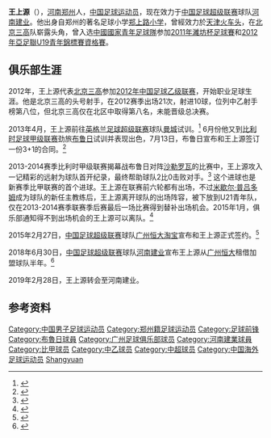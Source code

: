 {{noteTA
|1=zh-hans:布鲁日; zh-tw:布鲁日; zh-hk:布鲁日;
}}
{{Football player infobox |
 |playername = 王上源|
  fullname = 王上源|
  image = [[File:Shangyuan_Wang_Club_Brugge.jpg|180px]] |
  dateofbirth = {{birth date and age|1993|6|2}}|
  cityofbirth = [[河南省|河南省]][[郑州市|郑州市]] | 
  countryofbirth = {{flagicon|CHN}}[[中国|中国]] |
  height = {{height|m=1.85}}|
  currentclub = [[河南建业足球俱乐部|河南建业]] |
  clubnumber = 12 |
  position = [[中场|前卫]] |
  youthyears = {{0|0000}}-2006<br/>2006-2011|
  youthclubs = [[火车头足球俱乐部|火车头]]<br/>[[北京三高|北京三高]]|
  years1 = 2012 |
  clubs1 = [[北京三高|北京三高]] |
  caps1 = 21 |
  goals1 = 10 |
  years2 = 2013-2015 |
  clubs2 = [[布鲁日足球俱乐部|布鲁日]] |
  caps2 = 7 |
  goals2 = 1 |
  years3 = 2015-2018 |
  clubs3 = [[广州恒大淘宝足球俱乐部|广州恒大淘宝]] |
  caps3 = 60 |
  goals3 = 1 |
  years4 = 2018 |
  clubs4 = → [[河南建业足球俱乐部|河南建业]]（租借） |
  caps4 = 16 |
  goals4 = 1 |
  years5 = 2019- |
  clubs5 =  [[河南建业足球俱乐部|河南建业]] |
  caps5 =  |
  goals5 = |
  pcupdate = 2019年2月28日  |
  ntupdate = 2013年12月11日|
}}

'''王上源'''（{{bd|1993年|6月2日|||catIdx=Wang王}}），[[河南|河南]][[郑州|郑州]]人，[[中国|中国]][[足球|足球]][[运动员|运动员]]，现在效力于[[中国足球超级联赛|中国足球超级联赛]]球队[[河南建业足球俱乐部|河南建业]]。他出身自郑州的著名足球小学[[郑上路小学|郑上路小学]]，曾經效力於[[天津火车头|天津火车头]]，在[[北京三高|北京三高]]队崭露头角，曾入选[[中國國家青年足球隊|中國國家青年足球隊]]参加[[2011年濰坊杯足球賽|2011年濰坊杯足球賽]]和[[2012年亞足聯U19青年錦標賽資格賽|2012年亞足聯U19青年錦標賽資格賽]]。

==俱乐部生涯==
2012年，王上源代表[[北京三高|北京三高]]参加[[2012年中国足球乙级联赛|2012年中国足球乙级联赛]]，开始职业足球生涯。他是北京三高的头号射手，在2012赛季出场21次，射进10球，位列中乙射手榜第八位，但北京三高仅在北区中取得第八名，未能晋级总决赛。

2013年4月，王上源前往[[英格兰足球超级联赛|英格兰足球超级联赛]]球队[[曼彻斯特城足球俱乐部|曼城]]试训。<ref>{{Cite news|url=http://sports.163.com/13/0502/11/8TS9HNUJ00051CCL.html|title=独家:中国19岁小将试训曼城 预备队披9号战袍|publisher=[[网易|网易]]|date=2013-05-02|accessdate=2013-07-14|archive-date=2013-05-06|archive-url=https://web.archive.org/web/20130506004950/http://sports.163.com/13/0502/11/8TS9HNUJ00051CCL.html|dead-url=no}}</ref> 6月份他又到[[比利时足球甲级联赛|比利时足球甲级联赛]]劲旅[[布鲁日足球俱乐部|布鲁日]]试训并表现出色，7月13日，布鲁日宣布和王上源签订一份3+1的合同。<ref>{{Cite web|url=http://clubbrugge.be/nl/nieuws/16388/wang-shangyuan-tekent-contract-bij-club-brugge|title=Wang Shangyuan tekent contract bij Club Brugge|language=nl|accessdate=2013-07-14|archive-date=2013-07-19|archive-url=https://web.archive.org/web/20130719022559/http://clubbrugge.be/nl/nieuws/16388/wang-shangyuan-tekent-contract-bij-club-brugge|dead-url=no}}</ref>

2013-2014赛季比利时甲级联赛揭幕战布鲁日对阵[[皇家沙勒罗瓦体育俱乐部|沙勒罗瓦]]的比赛中，王上源攻入一记精彩的远射为球队首开纪录，最终帮助球队2比0击败对手。<ref>{{Cite news|url=http://sports.sina.com.cn/c/2013-07-27/04306690776.shtml|title=比甲-国青前锋首发奉献世界波 布鲁日2-0开门红|publisher=[[新浪网|新浪网]]|date=2013-07-27|accessdate=2013-07-27|archive-date=2013-07-31|archive-url=https://web.archive.org/web/20130731035837/http://sports.sina.com.cn/c/2013-07-27/04306690776.shtml|dead-url=no}}</ref> 这个进球也是新赛季比甲联赛的首个进球。王上源在联赛前六轮都有出场，不过[[米歇尔·普吕多姆|米歇尔·普吕多姆]]成为球队的新任主教练后，王上源离开球队的出场阵容，被下放到U21青年队，仅在2013-2014赛季联赛季后赛最后一场比赛得到替补出场机会。2015年1月，俱乐部通知得不到出场机会的王上源可以离队。<ref>{{Cite news|url=http://sports.sina.com.cn/j/2015-01-05/11297470363.shtml|title=布鲁日主帅通知王上源可离队 本赛季未出场|publisher=[[新浪|新浪]]|date=2015-01-05|accessdate=2015-02-27|archive-date=2015-02-27|archive-url=https://web.archive.org/web/20150227125452/http://sports.sina.com.cn/j/2015-01-05/11297470363.shtml|dead-url=no}}</ref>

2015年2月27日，[[中国足球超级联赛|中国足球超级联赛]]球队[[广州恒大淘宝足球俱乐部|广州恒大淘宝]]宣布和王上源正式签约。<ref>{{Cite news|url=http://www.gzevergrandefc.com/news.aspx?ftid=26633|title=王上源正式加盟广州恒大淘宝足球俱乐部|publisher=[[广州恒大淘宝足球俱乐部|广州恒大淘宝]]|date=2015-02-27|accessdate=2015-02-27|archive-date=2015-02-27|archive-url=https://web.archive.org/web/20150227134523/http://www.gzevergrandefc.com/news.aspx?ftid=26633|dead-url=no}}</ref>

2018年6月30日，[[中国足球超级联赛|中国足球超级联赛]]球队[[河南建业足球俱乐部|河南建业]]宣布王上源从[[广州恒大淘宝足球俱乐部|广州恒大]]租借加盟球队半年。<ref>{{Cite news|url=http://www.jianyefc.com/a/webbase/html/first/2018/0629/9140.html|title=关于球员王上源加盟河南建业足球俱乐部的公告
|publisher=[[河南建业足球俱乐部|河南建业]]|date=2018-06-30}}</ref>

2019年2月28日，王上源转会至河南建业。

==参考资料==
{{Reflist}}

{{2012年中乙分类名单北京三高}}
{{2015年中超分类名单广州恒大}}
{{2016年中超分类名单广州恒大}}
{{2017年中超分类名单广州恒大}}
{{2018年中超分类名单广州恒大}}
{{2018年中超分类名单河南}}
{{2019年中超分类名单河南}}
{{2020年中超分类名单河南}}

{{DEFAULTSORT:Wang, Shangyuan}}
[[Category:中国男子足球运动员|Category:中国男子足球运动员]]
[[Category:郑州籍足球运动员|Category:郑州籍足球运动员]]
[[Category:足球前锋|Category:足球前锋]]
[[Category:布魯日球員|Category:布魯日球員]]
[[Category:广州足球俱乐部球员|Category:广州足球俱乐部球员]]
[[Category:河南建業球員|Category:河南建業球員]]
[[Category:比甲球员|Category:比甲球员]]
[[Category:中乙球员|Category:中乙球员]]
[[Category:中超球员|Category:中超球员]]
[[Category:中国海外足球运动员|Category:中国海外足球运动员]]
[[Category:王姓|Shangyuan]]